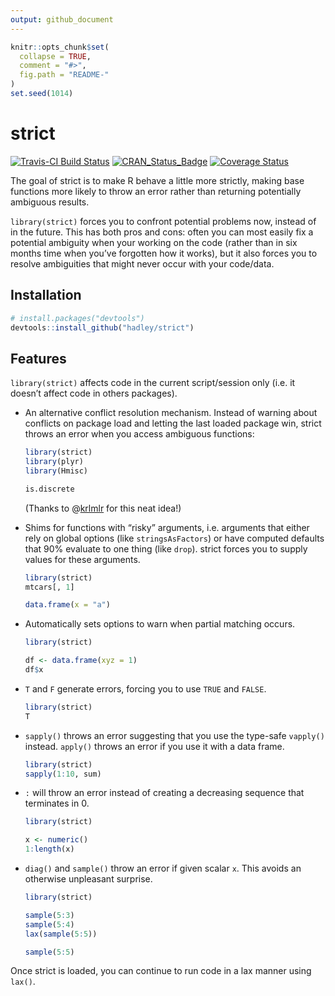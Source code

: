 ```yaml
---
output: github_document
---
```


<!-- README.md is generated from README.Rmd. Please edit that file -->

```r
knitr::opts_chunk$set(
  collapse = TRUE,
  comment = "#>",
  fig.path = "README-"
)
set.seed(1014)
```

# strict

[![Travis-CI Build Status](https://travis-ci.org/hadley/strict.svg?branch=master)](https://travis-ci.org/hadley/strict)
[![CRAN_Status_Badge](https://www.r-pkg.org/badges/version/strict)](https://cran.r-project.org/package=strict)
[![Coverage Status](https://img.shields.io/codecov/c/github/hadley/strict/master.svg)](https://codecov.io/github/hadley/strict?branch=master)

The goal of strict is to make R behave a little more strictly, making base functions more likely to throw an error rather than returning potentially ambiguous results. 

`library(strict)` forces you to confront potential problems now, instead of in the future. This has both pros and cons: often you can most easily fix a potential ambiguity when your working on the code (rather than in six months time when you've forgotten how it works), but it also forces you to resolve ambiguities that might never occur with your code/data.

## Installation

```r
# install.packages("devtools")
devtools::install_github("hadley/strict")
```

## Features

`library(strict)` affects code in the current script/session only (i.e. it doesn't affect code in others packages).

*   An alternative conflict resolution mechanism. Instead of warning about 
    conflicts on package load and letting the last loaded package win,
    strict throws an error when you access ambiguous functions:
  
    ```r
    library(strict)
    library(plyr)
    library(Hmisc)
    
    is.discrete
    ```
    
    (Thanks to @[krlmlr](https://github.com/krlmlr) for this neat idea!)

*   Shims for functions with "risky" arguments, i.e. arguments that either rely
    on global options (like `stringsAsFactors`) or have computed defaults that
    90% evaluate to one thing (like `drop`). strict forces you to supply values
    for these arguments.
    
    ```r
    library(strict)
    mtcars[, 1]

    data.frame(x = "a")
    ```

*   Automatically sets options to warn when partial matching occurs.

    ```r
    library(strict)
    
    df <- data.frame(xyz = 1)
    df$x
    ```

*   `T` and `F` generate errors, forcing you to use `TRUE` and `FALSE`.

    ```r
    library(strict)
    T
    ```

*   `sapply()` throws an error suggesting that you use the type-safe
    `vapply()` instead. `apply()` throws an error if you use it with a 
    data frame.

    ```r
    library(strict)
    sapply(1:10, sum)
    ```

*   `:` will throw an error instead of creating a decreasing sequence that 
    terminates in 0.

    ```r
    library(strict)
    
    x <- numeric()
    1:length(x)
    ```

*   `diag()` and `sample()` throw an error if given scalar `x`. This avoids
    an otherwise unpleasant surprise.
    
    ```r
    library(strict)
    
    sample(5:3)
    sample(5:4)
    lax(sample(5:5))
    
    sample(5:5)
    ```


Once strict is loaded, you can continue to run code in a lax manner using `lax()`.
